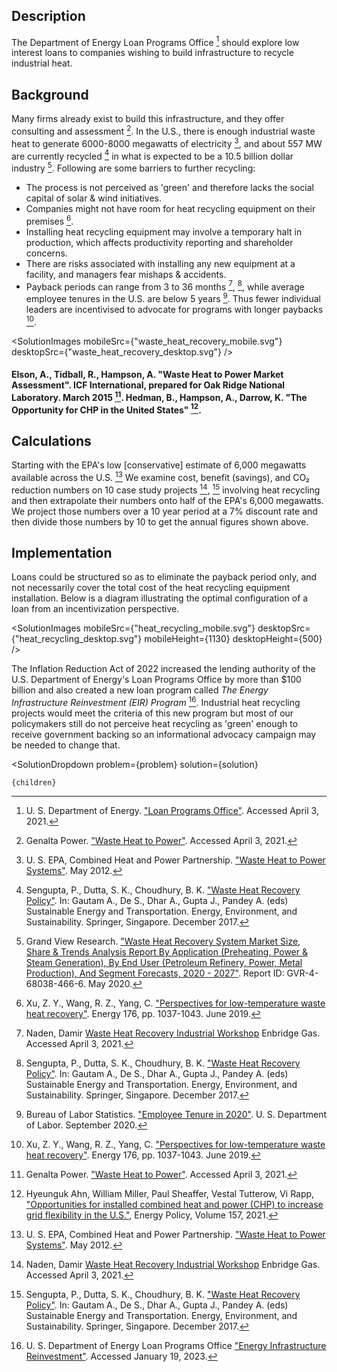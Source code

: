 


## Description
The Department of Energy Loan Programs Office [^"17"] should explore low interest loans to companies wishing to build infrastructure to recycle industrial heat.


## Background
Many firms already exist to build this infrastructure, and they offer consulting and assessment [^"5"]. In the U.S., there is enough industrial waste heat to generate 6000-8000 megawatts of electricity [^"18"], and about 557 MW are currently recycled [^"15"] in what is expected to be a 10.5 billion dollar industry [^"6"]. Following are some barriers to further recycling:
- The process is not perceived as 'green' and therefore lacks the social capital of solar & wind initiatives.
- Companies might not have room for heat recycling equipment on their premises [^"23"].
- Installing heat recycling equipment may involve a temporary halt in production, which affects productivity reporting and shareholder concerns.
- There are risks associated with installing any new equipment at a facility, and managers fear mishaps & accidents.
- Payback periods can range from 3 to 36 months [^"13"], [^"15"], while average employee tenures in the U.S. are below 5 years [^"2"]. Thus fewer individual leaders are incentivised to advocate for programs with longer paybacks [^"23"].

<SolutionImages 
  mobileSrc={"waste_heat_recovery_mobile.svg"}
  desktopSrc={"waste_heat_recovery_desktop.svg"}
/>
#### Elson, A., Tidball, R., Hampson, A. "Waste Heat to Power Market Assessment". ICF International, prepared for Oak Ridge National Laboratory. March 2015 [^"5"]. Hedman, B., Hampson, A., Darrow, K. "The Opportunity for CHP in the United States" [^"24"].

## Calculations
Starting with the EPA's low [conservative] estimate of 6,000 megawatts available across the U.S. [^"18"] We examine cost, benefit (savings), and CO₂ reduction numbers on 10 case study projects [^"13"], [^"15"] involving heat recycling and then extrapolate their numbers onto half of the EPA's 6,000 megawatts. We project those numbers over a 10 year period at a 7% discount rate and then divide those numbers by 10 to get the annual figures shown above.

## Implementation
Loans could be structured so as to eliminate the payback period only, and not necessarily cover the total cost of the heat recycling equipment installation. Below is a diagram illustrating the optimal configuration of a loan from an incentivization perspective.

<SolutionImages 
  mobileSrc={"heat_recycling_mobile.svg"}
  desktopSrc={"heat_recycling_desktop.svg"}
  mobileHeight={1130}
  desktopHeight={500}
/>

The Inflation Reduction Act of 2022 increased the lending authority of the U.S. Department of Energy's Loan Programs Office by more than $100 billion and also created a new loan program called *The Energy Infrastructure Reinvestment (EIR) Program* [^"25"]. Industrial heat recycling projects would meet the criteria of this new program but most of our policymakers still do not perceive heat recycling as 'green' enough to receive government backing so an informational advocacy campaign may be needed to change that.

[^"2"]: Bureau of Labor Statistics. ["Employee Tenure in 2020"](https://www.bls.gov/news.release/pdf/tenure.pdf). U. S. Department of Labor. September 2020.

[^"5"]: Genalta Power. ["Waste Heat to Power"](https://www.genaltapower.com/waste-heat-to-power). Accessed April 3, 2021.

[^"6"]: Grand View Research. ["Waste Heat Recovery System Market Size, Share & Trends Analysis Report By Application (Preheating, Power & Steam Generation), By End User (Petroleum Refinery, Power, Metal Production), And Segment Forecasts, 2020 - 2027"](https://www.grandviewresearch.com/industry-analysis/waste-heat-recovery-system-market). Report ID: GVR-4-68038-466-6. May 2020.

[^"13"]: Naden, Damir [Waste Heat Recovery Industrial Workshop](https://youtu.be/iaV3YJ5E4xY) Enbridge Gas. Accessed April 3, 2021.

[^"15"]: Sengupta, P., Dutta, S. K., Choudhury, B. K. ["Waste Heat Recovery Policy"](https://link.springer.com/chapter/10.1007/978-981-10-7509-4_11). In: Gautam A., De S., Dhar A., Gupta J., Pandey A. (eds) Sustainable Energy and Transportation. Energy, Environment, and Sustainability. Springer, Singapore. December 2017.

[^"17"]: U. S. Department of Energy. ["Loan Programs Office"](https://www.energy.gov/lpo/loan-programs-office). Accessed April 3, 2021.

[^"18"]: U. S. EPA, Combined Heat and Power Partnership. ["Waste Heat to Power Systems"](https://www.epa.gov/sites/production/files/2015-07/documents/waste_heat_to_power_systems.pdf). May 2012.

[^"23"]: Xu, Z. Y., Wang, R. Z., Yang, C. ["Perspectives for low-temperature waste heat recovery"](https://www.sciencedirect.com/science/article/pii/S0360544219306140?via%3Dihub). Energy 176, pp. 1037-1043. June 2019.

[^"24"]: Hyeunguk Ahn, William Miller, Paul Sheaffer, Vestal Tutterow, Vi Rapp, ["Opportunities for installed combined heat and power (CHP) to increase grid flexibility in the U.S."](https://www.sciencedirect.com/science/article/pii/S0301421521003554), Energy Policy, Volume 157, 2021.

[^"25"]: U. S. Department of Energy Loan Programs Office ["Energy Infrastructure Reinvestment"](https://www.energy.gov/lpo/energy-infrastructure-reinvestment). Accessed January 19, 2023.

  <SolutionDropdown 
    problem={problem} 
    solution={solution}
  >
    {children}
  </SolutionDropdown>